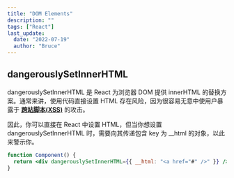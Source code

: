 ```yaml
---
title: "DOM Elements"
description: ""
tags: ["React"]
last_update:
  date: "2022-07-19"
  author: "Bruce"
---
```


## dangerouslySetInnerHTML

dangerouslySetInnerHTML 是 React 为浏览器 DOM 提供 innerHTML 的替换方案。通常来讲，使用代码直接设置 HTML 存在风险，因为很容易无意中使用户暴露于 **[跨站脚本(XSS)](https://en.wikipedia.org/wiki/Cross-site_scripting)** 的攻击。

因此，你可以直接在 React 中设置 HTML，但当你想设置 dangerouslySetInnerHTML 时，需要向其传递包含 key 为 \_\_html 的对象，以此来警示你。

```jsx
function Component() {
  return <div dangerouslySetInnerHTML={{ __html: "<a href="#" />" }} />;
}
```
